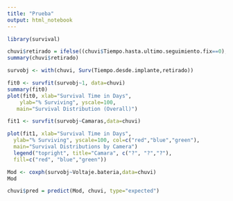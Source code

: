 ```yaml
---
title: "Prueba"
output: html_notebook
---
```


```r
library(survival)

```

```r
chuvi$retirado = ifelse((chuvi$Tiempo.hasta.ultimo.seguimiento.fix==0),0,1)
summary(chuvi$retirado)
```

```r
survobj <- with(chuvi, Surv(Tiempo.desde.implante,retirado))
```


```r
fit0 <- survfit(survobj~1, data=chuvi)
summary(fit0)
plot(fit0, xlab="Survival Time in Days", 
  	ylab="% Surviving", yscale=100,
   main="Survival Distribution (Overall)") 
```

```r
fit1 <- survfit(survobj~Camaras,data=chuvi)
```


```r
plot(fit1, xlab="Survival Time in Days", 
  ylab="% Surviving", yscale=100, col=c("red","blue","green"),
  main="Survival Distributions by Camera") 
  legend("topright", title="Camara", c("?", "?","?"),
  fill=c("red", "blue","green"))
```


```r
Mod <- coxph(survobj~Voltaje.bateria,data=chuvi)
Mod
```

```r
chuvi$pred = predict(Mod, chuvi, type="expected")
```

